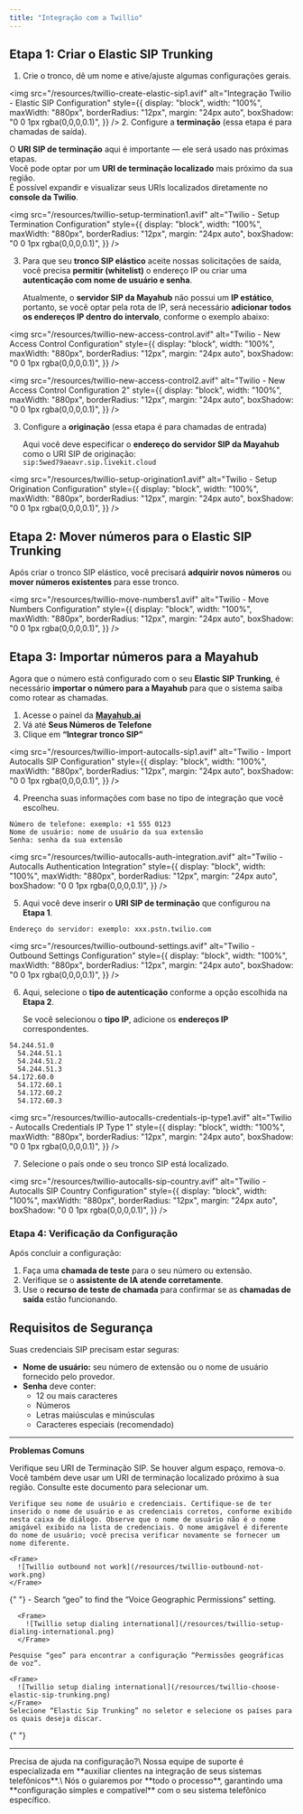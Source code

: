 ```yaml
---
title: "Integração com a Twillio"
---
```


## Etapa 1: Criar o Elastic SIP Trunking

1. Crie o tronco, dê um nome e ative/ajuste algumas configurações gerais.

<img
  src="/resources/twillio-create-elastic-sip1.avif"
  alt="Integração Twilio - Elastic SIP Configuration"
  style={{
    display: "block",
    width: "100%",
    maxWidth: "880px",
    borderRadius: "12px",
    margin: "24px auto",
    boxShadow: "0 0 1px rgba(0,0,0,0.1)",
  }}
/>
2. Configure a **terminação** (essa etapa é para chamadas de saída).

   O **URI SIP de terminação** aqui é importante — ele será usado nas próximas etapas.\
   Você pode optar por um **URI de terminação localizado** mais próximo da sua região.\
   É possível expandir e visualizar seus URIs localizados diretamente no **console da Twilio**.

<img
  src="/resources/twillio-setup-termination1.avif"
  alt="Twilio - Setup Termination Configuration"
  style={{
    display: "block",
    width: "100%",
    maxWidth: "880px",
    borderRadius: "12px",
    margin: "24px auto",
    boxShadow: "0 0 1px rgba(0,0,0,0.1)",
  }}
/>

3. Para que seu **tronco SIP elástico** aceite nossas solicitações de saída, você precisa **permitir (whitelist)** o endereço IP ou criar uma **autenticação com nome de usuário e senha**.

   Atualmente, o **servidor SIP da Mayahub** não possui um **IP estático**, portanto, se você optar pela rota de IP, será necessário **adicionar todos os endereços IP dentro do intervalo**, conforme o exemplo abaixo:

<img
  src="/resources/twillio-new-access-control.avif"
  alt="Twilio - New Access Control Configuration"
  style={{
    display: "block",
    width: "100%",
    maxWidth: "880px",
    borderRadius: "12px",
    margin: "24px auto",
    boxShadow: "0 0 1px rgba(0,0,0,0.1)",
  }}
/>

<img
  src="/resources/twillio-new-access-control2.avif"
  alt="Twilio - New Access Control Configuration 2"
  style={{
    display: "block",
    width: "100%",
    maxWidth: "880px",
    borderRadius: "12px",
    margin: "24px auto",
    boxShadow: "0 0 1px rgba(0,0,0,0.1)",
  }}
/>

3. Configure a **originação** (essa etapa é para chamadas de entrada)

   Aqui você deve especificar o **endereço do servidor SIP da Mayahub** como o URI SIP de originação:\
   `sip:5wed79aeavr.sip.livekit.cloud`

<img
  src="/resources/twillio-setup-origination1.avif"
  alt="Twilio - Setup Origination Configuration"
  style={{
    display: "block",
    width: "100%",
    maxWidth: "880px",
    borderRadius: "12px",
    margin: "24px auto",
    boxShadow: "0 0 1px rgba(0,0,0,0.1)",
  }}
/>

## **Etapa 2: Mover números para o Elastic SIP Trunking**

Após criar o tronco SIP elástico, você precisará **adquirir novos números** ou **mover números existentes** para esse tronco.

<img
  src="/resources/twillio-move-numbers1.avif"
  alt="Twilio - Move Numbers Configuration"
  style={{
    display: "block",
    width: "100%",
    maxWidth: "880px",
    borderRadius: "12px",
    margin: "24px auto",
    boxShadow: "0 0 1px rgba(0,0,0,0.1)",
  }}
/>

## **Etapa 3: Importar números para a Mayahub**

Agora que o número está configurado com o seu **Elastic SIP Trunking**, é necessário **importar o número para a Mayahub** para que o sistema saiba como rotear as chamadas.

1. Acesse o painel da [**Mayahub.ai**](http://Mayahub.ai)
2. Vá até **Seus Números de Telefone**
3. Clique em **“Integrar tronco SIP”**

<img
  src="/resources/twillio-import-autocalls-sip1.avif"
  alt="Twilio - Import Autocalls SIP Configuration"
  style={{
    display: "block",
    width: "100%",
    maxWidth: "880px",
    borderRadius: "12px",
    margin: "24px auto",
    boxShadow: "0 0 1px rgba(0,0,0,0.1)",
  }}
/>

4. Preencha suas informações com base no tipo de integração que você escolheu.

```
Número de telefone: exemplo: +1 555 0123
Nome de usuário: nome de usuário da sua extensão
Senha: senha da sua extensão
```

<img
  src="/resources/twillio-autocalls-auth-integration.avif"
  alt="Twilio - Autocalls Authentication Integration"
  style={{
    display: "block",
    width: "100%",
    maxWidth: "880px",
    borderRadius: "12px",
    margin: "24px auto",
    boxShadow: "0 0 1px rgba(0,0,0,0.1)",
  }}
/>

5. Aqui você deve inserir o **URI SIP de terminação** que configurou na **Etapa 1**.

```
Endereço do servidor: exemplo: xxx.pstn.twilio.com
```

<img
  src="/resources/twillio-outbound-settings.avif"
  alt="Twilio - Outbound Settings Configuration"
  style={{
    display: "block",
    width: "100%",
    maxWidth: "880px",
    borderRadius: "12px",
    margin: "24px auto",
    boxShadow: "0 0 1px rgba(0,0,0,0.1)",
  }}
/>

6. Aqui, selecione o **tipo de autenticação** conforme a opção escolhida na **Etapa 2**.

   Se você selecionou o **tipo IP**, adicione os **endereços IP** correspondentes.

```
54.244.51.0
  54.244.51.1  
  54.244.51.2
  54.244.51.3
54.172.60.0
  54.172.60.1
  54.172.60.2
  54.172.60.3
```
<img
  src="/resources/twillio-autocalls-credentials-ip-type1.avif"
  alt="Twilio - Autocalls Credentials IP Type 1"
  style={{
    display: "block",
    width: "100%",
    maxWidth: "880px",
    borderRadius: "12px",
    margin: "24px auto",
    boxShadow: "0 0 1px rgba(0,0,0,0.1)",
  }}
/>

7. Selecione o país onde o seu tronco SIP está localizado.

<img
  src="/resources/twillio-autocalls-sip-country.avif"
  alt="Twilio - Autocalls SIP Country Configuration"
  style={{
    display: "block",
    width: "100%",
    maxWidth: "880px",
    borderRadius: "12px",
    margin: "24px auto",
    boxShadow: "0 0 1px rgba(0,0,0,0.1)",
  }}
/>

### **Etapa 4: Verificação da Configuração**

Após concluir a configuração:

1. Faça uma **chamada de teste** para o seu número ou extensão.
2. Verifique se o **assistente de IA atende corretamente**.
3. Use o **recurso de teste de chamada** para confirmar se as **chamadas de saída** estão funcionando.

## **Requisitos de Segurança**

Suas credenciais SIP precisam estar seguras:

- **Nome de usuário:** seu número de extensão ou o nome de usuário fornecido pelo provedor.
- **Senha** deve conter:
  - 12 ou mais caracteres
  - Números
  - Letras maiúsculas e minúsculas
  - Caracteres especiais (recomendado)

---

**Problemas Comuns**

<AccordionGroup>
  <Accordion title="Após a conexão, a entrada funciona, mas a saída não?">
    Verifique seu URI de Terminação SIP. Se houver algum espaço, remova-o. Você também deve usar um URI de terminação localizado próximo à sua região. Consulte este documento para selecionar um.

    Verifique seu nome de usuário e credenciais. Certifique-se de ter inserido o nome de usuário e as credenciais corretos, conforme exibido nesta caixa de diálogo. Observe que o nome de usuário não é o nome amigável exibido na lista de credenciais. O nome amigável é diferente do nome de usuário; você precisa verificar novamente se fornecer um nome diferente.

    <Frame>
      ![Twillio outbound not work](/resources/twillio-outbound-not-work.png)
    </Frame>
  </Accordion>
  {" "}

  <Accordion title="Como configuro a discagem para países internacionais?">
    - Search “geo” to find the “Voice Geographic Permissions” setting.

      <Frame>
        ![Twillio setup dialing international](/resources/twillio-setup-dialing-international.png)
      </Frame>

    Pesquise “geo” para encontrar a configuração “Permissões geográficas de voz”.

    <Frame>
      ![Twillio setup dialing international](/resources/twillio-choose-elastic-sip-trunking.png)
    </Frame>
    Selecione “Elastic Sip Trunking” no seletor e selecione os países para os quais deseja discar.
  </Accordion>
  {" "}
</AccordionGroup>

---

<Note>
  Precisa de ajuda na configuração?\
  Nossa equipe de suporte é especializada em **auxiliar clientes na integração de seus sistemas telefônicos**.\
  Nós o guiaremos por **todo o processo**, garantindo uma **configuração simples e compatível** com o seu sistema telefônico específico.
</Note>
